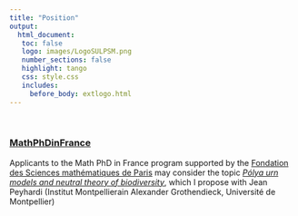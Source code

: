 ```yaml
---
title: "Position"
output: 
  html_document:
   toc: false
   logo: images/LogoSULPSM.png
   number_sections: false
   highlight: tango
   css: style.css
   includes:
     before_body: extlogo.html
---
```


<br>

### [MathPhDinFrance](https://mathphdinfrance.fr/)

Applicants to the Math PhD in France program supported by the [Fondation des Sciences mathématiques de Paris](https://sciencesmaths-paris.fr/) may consider the topic [*Pólya urn models and neutral theory of biodiversity*](https://scj-robin.github.io/documents/Peyhardi-Robin-PhDtopic-FSMP.pdf), which I propose with Jean Peyhardi (Institut Montpellierain Alexander Grothendieck, Université de Montpellier)